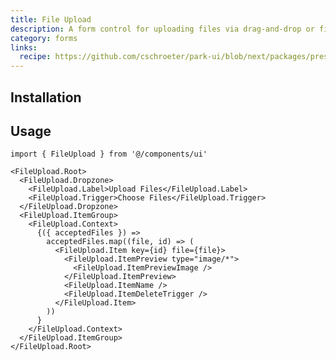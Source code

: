 ```yaml
---
title: File Upload
description: A form control for uploading files via drag-and-drop or file browser.
category: forms
links:
  recipe: https://github.com/cschroeter/park-ui/blob/next/packages/preset/src/recipes/file-upload.ts
---
```


<ComponentExample name="basic" />

## Installation

<InstallationGuide />

## Usage

```tsx
import { FileUpload } from '@/components/ui'
```

```tsx
<FileUpload.Root>
  <FileUpload.Dropzone>
    <FileUpload.Label>Upload Files</FileUpload.Label>
    <FileUpload.Trigger>Choose Files</FileUpload.Trigger>
  </FileUpload.Dropzone>
  <FileUpload.ItemGroup>
    <FileUpload.Context>
      {({ acceptedFiles }) =>
        acceptedFiles.map((file, id) => (
          <FileUpload.Item key={id} file={file}>
            <FileUpload.ItemPreview type="image/*">
              <FileUpload.ItemPreviewImage />
            </FileUpload.ItemPreview>
            <FileUpload.ItemName />
            <FileUpload.ItemDeleteTrigger />
          </FileUpload.Item>
        ))
      }
    </FileUpload.Context>
  </FileUpload.ItemGroup>
</FileUpload.Root>
```
